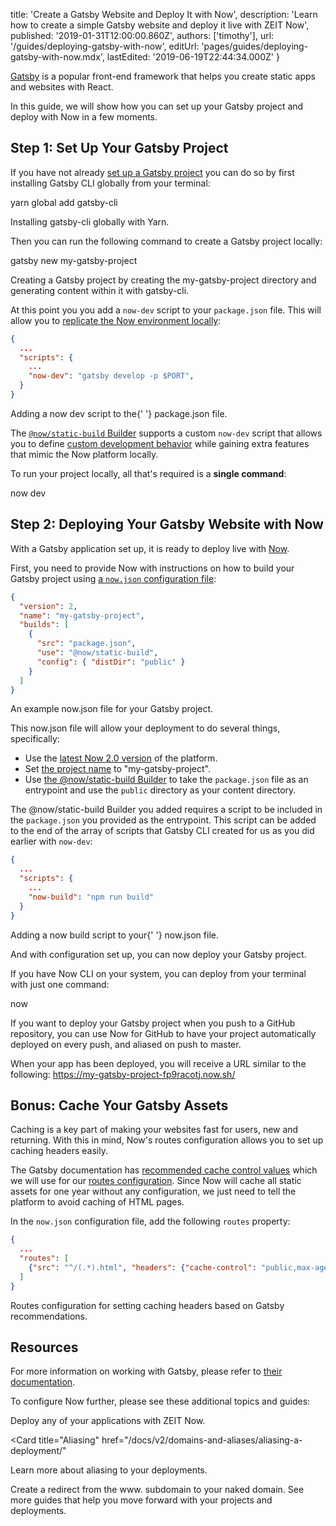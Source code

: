 
  title: 'Create a Gatsby Website and Deploy It with Now',
  description:
    'Learn how to create a simple Gatsby website and deploy it live with ZEIT Now',
  published: '2019-01-31T12:00:00.860Z',
  authors: ['timothy'],
  url: '/guides/deploying-gatsby-with-now',
  editUrl: 'pages/guides/deploying-gatsby-with-now.mdx',
  lastEdited: '2019-06-19T22:44:34.000Z'
}

[Gatsby](https://www.gatsbyjs.org) is a popular front-end framework that helps you create static apps and websites with React.

In this guide, we will show how you can set up your Gatsby project and deploy with Now in a few moments.

## Step 1: Set Up Your Gatsby Project

If you have not already [set up a Gatsby project](https://www.gatsbyjs.org/docs/quick-start) you can do so by first installing Gatsby CLI globally from your terminal:

<TerminalInput>yarn global add gatsby-cli</TerminalInput>
<Caption>Installing <GenericLink href="https://www.gatsbyjs.org/docs/gatsby-cli/">gatsby-cli</GenericLink> globally with <GenericLink href="https://yarnpkg.com">Yarn</GenericLink>.</Caption>

Then you can run the following command to create a Gatsby project locally:

<TerminalInput>gatsby new my-gatsby-project</TerminalInput>
<Caption>Creating a Gatsby project by creating the <InlineCode>my-gatsby-project</InlineCode> directory and generating content within it with gatsby-cli.</Caption>

At this point you you add a `now-dev` script to your `package.json` file. This will allow you to [replicate the Now environment locally](/docs/v2/development/basics/):

```json
{
  ...
  "scripts": {
    ...
    "now-dev": "gatsby develop -p $PORT",
  }
}
```

<Caption>
  Adding a <InlineCode>now dev</InlineCode> script to the{' '}
  <InlineCode>package.json</InlineCode> file.
</Caption>

The [`@now/static-build` Builder](/docs/v2/deployments/official-builders/static-build-now-static-build/#local-development) supports a custom `now-dev` script that allows you to define [custom development behavior](/docs/v2/development/basics/#custom-development-environment) while gaining extra features that mimic the Now platform locally.

To run your project locally, all that's required is a **single command**:

<TerminalInput>now dev</TerminalInput>

## Step 2: Deploying Your Gatsby Website with Now

With a Gatsby application set up, it is ready to deploy live with [Now](/docs/v2).

First, you need to provide Now with instructions on how to build your Gatsby project using [a `now.json` configuration file](/docs/v2/deployments/configuration):

```json
{
  "version": 2,
  "name": "my-gatsby-project",
  "builds": [
    {
      "src": "package.json",
      "use": "@now/static-build",
      "config": { "distDir": "public" }
    }
  ]
}
```

<Caption>
  An example <InlineCode>now.json</InlineCode> file for your Gatsby project.
</Caption>

This now.json file will allow your deployment to do several things, specifically:

- Use the [latest Now 2.0 version](/docs/v2/platform/overview/#versioning) of the platform.
- Set [the project name](/docs/v2/deployments/configuration#name) to "my-gatsby-project".
- Use [the @now/static-build Builder](/docs/v2/deployments/official-builders/static-build-now-static-build) to take the `package.json` file as an entrypoint and use the `public` directory as your content directory.

The @now/static-build Builder you added requires a script to be included in the `package.json` you provided as the entrypoint. This script can be added to the end of the array of scripts that Gatsby CLI created for us as you did earlier with `now-dev`:

```json
{
  ...
  "scripts": {
    ...
    "now-build": "npm run build"
  }
}
```

<Caption>
  Adding a <InlineCode>now build</InlineCode> script to your{' '}
  <InlineCode>now.json</InlineCode> file.
</Caption>

And with configuration set up, you can now deploy your Gatsby project.

If you have Now CLI on your system, you can deploy from your terminal with just one command:

<TerminalInput>now</TerminalInput>

If you want to deploy your Gatsby project when you push to a GitHub repository, you can use Now for GitHub to have your project automatically deployed on every push, and aliased on push to master.

When your app has been deployed, you will receive a URL similar to the following: <https://my-gatsby-project-fp9racotj.now.sh/>

## Bonus: Cache Your Gatsby Assets

Caching is a key part of making your websites fast for users, new and returning. With this in mind, Now's routes configuration allows you to set up caching headers easily.

The Gatsby documentation has [recommended cache control values](https://www.gatsbyjs.org/docs/caching/#caching) which we will use for our [routes configuration](/docs/v2/deployments/configuration/#routes). Since Now will cache all static assets for one year without any configuration, we just need to tell the platform to avoid caching of HTML pages.

In the `now.json` configuration file, add the following `routes` property:

```json
{
  ...
  "routes": [
    {"src": "^/(.*).html", "headers": {"cache-control": "public,max-age=0,must-revalidate"}, "dest": "$1.html" }
  ]
}
```

<Caption>
  Routes configuration for setting caching headers based on Gatsby
  recommendations.
</Caption>

## Resources

For more information on working with Gatsby, please refer to [their documentation](https://www.gatsbyjs.org/docs/).

To configure Now further, please see these additional topics and guides:

<Card title="Deploying Basics" href="/docs/v2/deployments/basics">
  Deploy any of your applications with ZEIT Now.
</Card>

<Card
  title="Aliasing"
  href="/docs/v2/domains-and-aliases/aliasing-a-deployment/"
>
  Learn more about aliasing to your deployments.
</Card>

<Card title="www. Redirect" href="/guides/redirect-from-www">
  Create a redirect from the www. subdomain to your naked domain.
</Card>

<Card title="More Guides" href="/guides">
  See more guides that help you move forward with your projects and deployments.
</Card>

